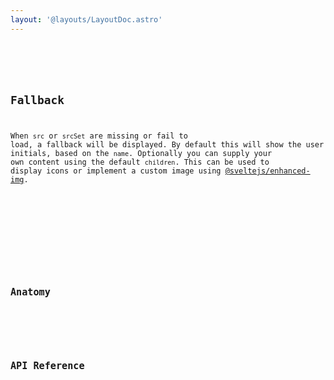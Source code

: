```yaml
---
layout: '@layouts/LayoutDoc.astro'
---
```




<Preview client:load>
	<Fragment slot="preview">
		<Example client:visible />
	</Fragment>
	<Fragment slot="code">
		<Code code={ExampleRaw} lang="svelte" />
	</Fragment>
</Preview>

## Fallback

When `src` or `srcSet` are missing or fail to load, a fallback will be displayed. By default this will show the user initials, based on the `name`. Optionally you can supply your own content using the default `children`. This can be used to display icons or implement a custom image using [@sveltejs/enhanced-img](https://kit.svelte.dev/docs/images#sveltejs-enhanced-img).

<Preview client:load>
	<Fragment slot="preview">
		<ExampleFallback />
	</Fragment>
	<Fragment slot="code">
		<Code code={ExampleFallbackRaw} lang="svelte" />
	</Fragment>
</Preview>

## Anatomy

<Anatomy label="Avatar" tag="figure" isComponent>
	<Anatomy label="image" tag="img" />
	<Anatomy label="fallback" tag="span" />
</Anatomy>

## API Reference

<ApiTable />
